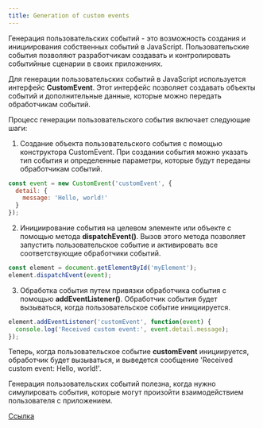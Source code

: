 ```yaml
---
title: Generation of custom events
---
```


Генерация пользовательских событий - это возможность создания и инициирования собственных событий в JavaScript. Пользовательские события позволяют разработчикам создавать и контролировать событийные сценарии в своих приложениях.

Для генерации пользовательских событий в JavaScript используется интерфейс **CustomEvent**. Этот интерфейс позволяет создавать объекты событий и дополнительные данные, которые можно передать обработчикам событий.

Процесс генерации пользовательского события включает следующие шаги:

1. Создание объекта пользовательского события с помощью конструктора CustomEvent. При создании события можно указать тип события и определенные параметры, которые будут переданы обработчикам событий.

```javascript
const event = new CustomEvent('customEvent', {
  detail: {
    message: 'Hello, world!'
  }
});
```

2. Инициирование события на целевом элементе или объекте с помощью метода **dispatchEvent()**. Вызов этого метода позволяет запустить пользовательское событие и активировать все соответствующие обработчики событий.

```javascript
const element = document.getElementById('myElement');
element.dispatchEvent(event);
```

3. Обработка события путем привязки обработчика события с помощью **addEventListener()**. Обработчик события будет вызываться, когда пользовательское событие инициируется.

```javascript
element.addEventListener('customEvent', function(event) {
  console.log('Received custom event:', event.detail.message);
});
```
Теперь, когда пользовательское событие **customEvent** инициируется, обработчик будет вызываться, и выведется сообщение 'Received custom event: Hello, world!'.

Генерация пользовательских событий полезна, когда нужно симулировать события, которые могут произойти взаимодействием пользователя с приложением.

[Ссылка](https://learn.javascript.ru/dispatch-events)